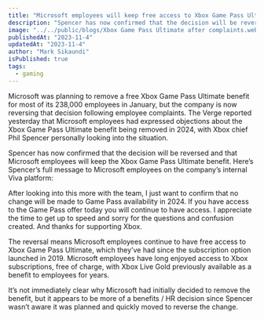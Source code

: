 ```yaml
---
title: "Microsoft employees will keep free access to Xbox Game Pass Ultimate after complaints"
description: "Spencer has now confirmed that the decision will be reversed and that Microsoft employees will keep the Xbox Game Pass Ultimate benefit. Here’s Spencer’s full message to Microsoft employees on the company’s internal Viva platform"
image: "../../public/blogs/Xbox Game Pass Ultimate after complaints.webp"
publishedAt: "2023-11-4"
updatedAt: "2023-11-4"
author: "Mark Sikaundi"
isPublished: true
tags:
  - gaming
---
```


Microsoft was planning to remove a free Xbox Game Pass Ultimate benefit for most of its 238,000 employees in January, but the company is now reversing that decision following employee complaints. The Verge reported yesterday that Microsoft employees had expressed objections about the Xbox Game Pass Ultimate benefit being removed in 2024, with Xbox chief Phil Spencer personally looking into the situation.

Spencer has now confirmed that the decision will be reversed and that Microsoft employees will keep the Xbox Game Pass Ultimate benefit. Here’s Spencer’s full message to Microsoft employees on the company’s internal Viva platform:

After looking into this more with the team, I just want to confirm that no change will be made to Game Pass availability in 2024. If you have access to the Game Pass offer today you will continue to have access. I appreciate the time to get up to speed and sorry for the questions and confusion created. And thanks for supporting Xbox.

The reversal means Microsoft employees continue to have free access to Xbox Game Pass Ultimate, which they’ve had since the subscription option launched in 2019. Microsoft employees have long enjoyed access to Xbox subscriptions, free of charge, with Xbox Live Gold previously available as a benefit to employees for years.

It’s not immediately clear why Microsoft had initially decided to remove the benefit, but it appears to be more of a benefits / HR decision since Spencer wasn’t aware it was planned and quickly moved to reverse the change.
